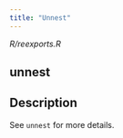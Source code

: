 ```yaml
---
title: "Unnest"
---
```


*R/reexports.R*

## unnest

## Description
See `unnest` for more details. 










